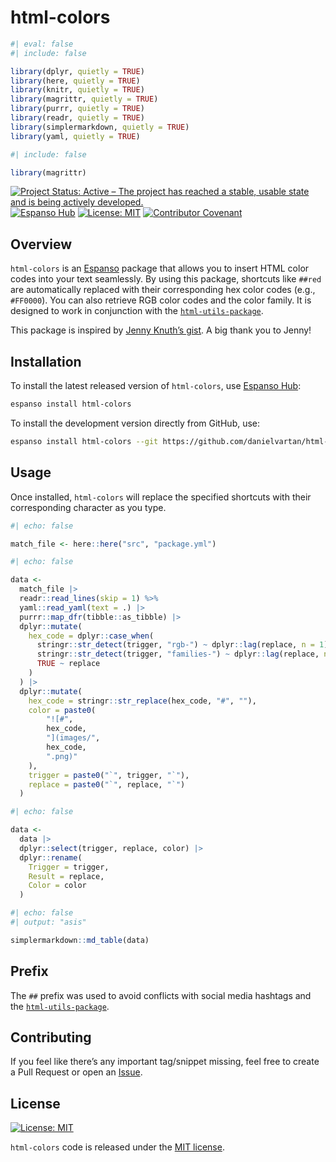 # html-colors

```r
#| eval: false
#| include: false

library(dplyr, quietly = TRUE)
library(here, quietly = TRUE)
library(knitr, quietly = TRUE)
library(magrittr, quietly = TRUE)
library(purrr, quietly = TRUE)
library(readr, quietly = TRUE)
library(simplermarkdown, quietly = TRUE)
library(yaml, quietly = TRUE)
```

```r
#| include: false

library(magrittr)
```

<!-- badges: start -->
[![Project Status: Active – The project has reached a stable, usable state and is being actively developed.](https://www.repostatus.org/badges/latest/active.svg)](https://www.repostatus.org/#active)
[![Espanso Hub](https://img.shields.io/badge/Espanso%20Hub-0.1.0-%2300A595.svg)](https://hub.espanso.org/html-colors)
[![License: MIT](https://img.shields.io/badge/license-MIT-green)](https://choosealicense.com/licenses/mit/)
[![Contributor Covenant](https://img.shields.io/badge/Contributor%20Covenant-2.1-4baaaa.svg)](https://www.contributor-covenant.org/version/2/1/code_of_conduct/)
<!-- badges: end -->

## Overview

`html-colors` is an [Espanso](https://espanso.org) package that allows you to insert HTML color codes into your text seamlessly. By using this package, shortcuts like `##red` are automatically replaced with their corresponding hex color codes (e.g., `#FF0000`). You can also retrieve RGB color codes and the color family. It is designed to work in conjunction with the [`html-utils-package`](https://hub.espanso.org/html-utils-package).

This package is inspired by [Jenny Knuth's gist](https://gist.github.com/jennyknuth/e2d9ee930303d5a5fe8862c6e31819c5). A big thank you to Jenny!

## Installation

To install the latest released version of `html-colors`, use [Espanso Hub](https://hub.espanso.org/):

``` sh
espanso install html-colors
```

To install the development version directly from GitHub, use:

``` sh
espanso install html-colors --git https://github.com/danielvartan/html-colors/ --external
```

## Usage

Once installed, `html-colors` will replace the specified shortcuts with their corresponding character as you type.

```r
#| echo: false

match_file <- here::here("src", "package.yml")
```

```r
#| echo: false

data <- 
  match_file |>
  readr::read_lines(skip = 1) %>%
  yaml::read_yaml(text = .) |>
  purrr::map_dfr(tibble::as_tibble) |>
  dplyr::mutate(
    hex_code = dplyr::case_when(
      stringr::str_detect(trigger, "rgb-") ~ dplyr::lag(replace, n = 1),
      stringr::str_detect(trigger, "families-") ~ dplyr::lag(replace, n = 2),
      TRUE ~ replace
    )
  ) |>
  dplyr::mutate(
    hex_code = stringr::str_replace(hex_code, "#", ""),
    color = paste0(
        "![#",
        hex_code,
        "](images/",
        hex_code,
        ".png)"
    ),
    trigger = paste0("`", trigger, "`"),
    replace = paste0("`", replace, "`")
  )
```

```r
#| echo: false

data <- 
  data |>
  dplyr::select(trigger, replace, color) |>
  dplyr::rename(
    Trigger = trigger,
    Result = replace,
    Color = color
  )
```

```r
#| echo: false
#| output: "asis"

simplermarkdown::md_table(data)
```

## Prefix

The `##` prefix was used to avoid conflicts with social media hashtags and the [`html-utils-package`](https://hub.espanso.org/html-utils-package).

## Contributing

If you feel like there's any important tag/snippet missing, feel free to create a Pull Request or open an [Issue](https://github.com/danielvartan/html-colors/issues/new).

## License

[![License:
MIT](https://img.shields.io/badge/license-MIT-green)](https://opensource.org/license/mit/)

`html-colors` code is released under the [MIT license](https://opensource.org/license/mit/).
